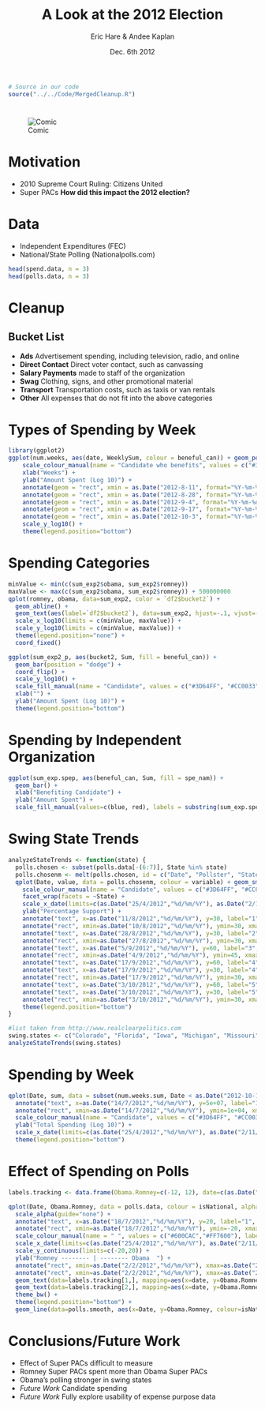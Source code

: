 % A Look at the 2012 Election
% Eric Hare & Andee Kaplan
% Dec. 6th 2012

```r
# Source in our code
source("../../Code/MergedCleanup.R")
```
#
![Comic](http://imgs.xkcd.com/comics/poll_watching.png)

# Motivation
- 2010 Supreme Court Ruling: Citizens United
- Super PACs
**How did this impact the 2012 election?**

# Data
- Independent Expenditures (FEC)
- National/State Polling (Nationalpolls.com)

```r
head(spend.data, n = 3)
head(polls.data, n = 3)
```

# Cleanup
## Bucket List
- **Ads** Advertisement spending, including television, radio, and online
- **Direct Contact** Direct voter contact, such as canvassing
- **Salary Payments** made to staff of the organization
- **Swag** Clothing, signs, and other promotional material
- **Transport** Transportation costs, such as taxis or van rentals
- **Other** All expenses that do not fit into the above categories

# Types of Spending by Week

```r
library(ggplot2)
ggplot(num.weeks, aes(date, WeeklySum, colour = beneful_can)) + geom_point() + geom_line() + facet_grid(facets=bucket2~sup_opp) + 
    scale_colour_manual(name = "Candidate who benefits", values = c("#3D64FF", "#CC0033"), labels=c("Obama","Romney" )) + 
    xlab("Weeks") + 
    ylab("Amount Spent (Log 10)") + 
    annotate(geom = "rect", xmin = as.Date("2012-8-11", format="%Y-%m-%d"), xmax = as.Date("2012-8-12", format="%Y-%m-%d"), ymin = 1, ymax = 1e+08, alpha = .2, fill = "#CC0033") + 
    annotate(geom = "rect", xmin = as.Date("2012-8-28", format="%Y-%m-%d"), xmax = as.Date("2012-8-30", format="%Y-%m-%d"), ymin = 1, ymax = 1e+08, alpha = .2, fill = "#CC0033") + 
    annotate(geom = "rect", xmin = as.Date("2012-9-4", format="%Y-%m-%d"), xmax = as.Date("2012-9-6", format="%Y-%m-%d"), ymin = 1, ymax = 1e+08, alpha = .2, fill = "#3D64FF") + 
    annotate(geom = "rect", xmin = as.Date("2012-9-17", format="%Y-%m-%d"), xmax = as.Date("2012-9-18", format="%Y-%m-%d"), ymin = 1, ymax = 1e+08, alpha = .2, fill = "grey50") + 
    annotate(geom = "rect", xmin = as.Date("2012-10-3", format="%Y-%m-%d"), xmax = as.Date("2012-10-4", format="%Y-%m-%d"), ymin = 1, ymax = 1e+08, alpha = .2, fill = "grey50") + 
    scale_y_log10() + 
    theme(legend.position="bottom")
```

# Spending Categories
```r
minValue <- min(c(sum_exp2$obama, sum_exp2$romney))
maxValue <- max(c(sum_exp2$obama, sum_exp2$romney)) + 500000000
qplot(romney, obama, data=sum_exp2, color = `df2$bucket2`) +
  geom_abline() + 
  geom_text(aes(label=`df2$bucket2`), data=sum_exp2, hjust=-.1, vjust=-.02) + 
  scale_x_log10(limits = c(minValue, maxValue)) + 
  scale_y_log10(limits = c(minValue, maxValue)) +
  theme(legend.position="none") +
  coord_fixed()

ggplot(sum_exp2_p, aes(bucket2, Sum, fill = beneful_can)) + 
  geom_bar(position = "dodge") + 
  coord_flip() + 
  scale_y_log10() + 
  scale_fill_manual(name = "Candidate", values = c("#3D64FF", "#CC0033")) + 
  xlab("") + 
  ylab("Amount Spent (Log 10)") +
  theme(legend.position="bottom")
```

# Spending by Independent Organization
```r
ggplot(sum_exp.spep, aes(beneful_can, Sum, fill = spe_nam)) + 
  geom_bar() + 
  xlab("Benefiting Candidate") + 
  ylab("Amount Spent") + 
  scale_fill_manual(values=c(blue, red), labels = substring(sum_exp.spep$spe_nam, 1, 30), name = "Super PAC")
```

# Swing State Trends
```r
analyzeStateTrends <- function(state) {
  polls.chosen <- subset(polls.data[-(6:7)], State %in% state)
  polls.chosenm <- melt(polls.chosen, id = c("Date", "Pollster", "State"))
  qplot(Date, value, data = polls.chosenm, colour = variable) + geom_smooth(method="loess") +
    scale_colour_manual(name = "Candidate", values = c("#3D64FF", "#CC0033"), labels=c("Obama","Romney" )) +
    facet_wrap(facets = ~State) +
    scale_x_date(limits=c(as.Date("25/4/2012","%d/%m/%Y"), as.Date("2/11/2012","%d/%m/%Y"))) +
    ylab("Percentage Support") +
    annotate("text", x=as.Date("11/8/2012","%d/%m/%Y"), y=30, label="1", color="#FF0000", hjust=-0.5, alpha=0.2, size=3) + 
    annotate("rect", xmin=as.Date("10/8/2012","%d/%m/%Y"), ymin=30, xmax=as.Date("11/8/2012","%d/%m/%Y"), ymax=45, fill="#FF0000", alpha=0.2) + 
    annotate("text", x=as.Date("28/8/2012","%d/%m/%Y"), y=30, label="2", color="#FF0000", hjust=-0.7, alpha=0.2, size=3) + 
    annotate("rect", xmin=as.Date("27/8/2012","%d/%m/%Y"), ymin=30, xmax=as.Date("30/8/2012","%d/%m/%Y"), ymax=45, fill="#FF0000", alpha=0.2) +
    annotate("text", x=as.Date("5/9/2012","%d/%m/%Y"), y=60, label="3", color="#330099", hjust=-0.5, alpha=0.2, size=3) + 
    annotate("rect", xmin=as.Date("4/9/2012","%d/%m/%Y"), ymin=45, xmax=as.Date("6/9/2012","%d/%m/%Y"), ymax=60, fill="#330099", alpha=0.2) +
    annotate("text", x=as.Date("17/9/2012","%d/%m/%Y"), y=60, label="4", color="grey50", hjust=-0.5, alpha=0.4, size=3) + 
    annotate("text", x=as.Date("17/9/2012","%d/%m/%Y"), y=30, label="4", color="grey50", hjust=-0.5, alpha=0.4, size=3) +
    annotate("rect", xmin=as.Date("17/9/2012","%d/%m/%Y"), ymin=30, xmax=as.Date("18/9/2012","%d/%m/%Y"), ymax=60, fill="grey50", alpha=0.4) +
    annotate("text", x=as.Date("3/10/2012","%d/%m/%Y"), y=60, label="5", color="grey50", hjust=-0.5, alpha=0.4, size=3) + 
    annotate("text", x=as.Date("3/10/2012","%d/%m/%Y"), y=30, label="5", color="grey50", hjust=-0.5, alpha=0.4, size=3) +
    annotate("rect", xmin=as.Date("3/10/2012","%d/%m/%Y"), ymin=30, xmax=as.Date("4/10/2012","%d/%m/%Y"), ymax=60, fill="grey50", alpha=0.4) +
    theme(legend.position="bottom")
}

#list taken from http://www.realclearpolitics.com
swing.states <- c("Colorado", "Florida", "Iowa", "Michigan", "Missouri", "Nevada", "New Hampshire", "North Carolina", "Ohio", "Pennsylvania", "Virginia", "Wisconsin")
analyzeStateTrends(swing.states)
```

# Spending by Week
```r
qplot(Date, sum, data = subset(num.weeks.sum, Date < as.Date("2012-10-10")), colour = beneful_can) + scale_y_log10() + geom_line() +
  annotate("text", x=as.Date("14/7/2012","%d/%m/%Y"), y=5e+07, label="1", color="#FF0000", hjust=-0.5, alpha=0.4, size=10) +
  annotate("rect", xmin=as.Date("14/7/2012","%d/%m/%Y"), ymin=1e+04, xmax=as.Date("15/7/2012","%d/%m/%Y"), ymax=5e+07, fill="#FF0000", alpha=0.4) +
  scale_colour_manual(name = "Candidate", values = c("#3D64FF", "#CC0033"), labels=c("Obama","Romney" )) +
  ylab("Total Spending (Log 10)") + 
  scale_x_date(limits=c(as.Date("25/4/2012","%d/%m/%Y"), as.Date("2/11/2012","%d/%m/%Y"))) +
  theme(legend.position="bottom")
```

# Effect of Spending on Polls
```r
labels.tracking <- data.frame(Obama.Romney=c(-12, 12), date=c(as.Date("1/8/2012","%d/%m/%Y"), as.Date("1/8/2012","%d/%m/%Y")), text=c("Romney", "Obama"), colour=c("red", "blue"))

qplot(Date, Obama.Romney, data = polls.data, colour = isNational, alpha=0.6) +
  scale_alpha(guide="none") +
  annotate("text", x=as.Date("18/7/2012","%d/%m/%Y"), y=20, label="1", color="#FF0000", hjust=-0.5, alpha=0.4, size=5) +
  annotate("rect", xmin=as.Date("18/7/2012","%d/%m/%Y"), ymin=-20, xmax=as.Date("19/7/2012","%d/%m/%Y"), ymax=20, fill="#FF0000", alpha=0.4) +
  scale_colour_manual(name = " ", values = c("#600CAC","#FF7600"), labels=c("Swing State","National" ), breaks=c(FALSE, TRUE)) + 
  scale_x_date(limits=c(as.Date("25/4/2012","%d/%m/%Y"), as.Date("2/11/2012","%d/%m/%Y"))) +
  scale_y_continuous(limits=c(-20,20)) +
  ylab("Romney -------- | -------- Obama  ") +
  annotate("rect", xmin=as.Date("2/2/2012","%d/%m/%Y"), xmax=as.Date("2/12/2012","%d/%m/%Y"), ymin=0, ymax=Inf, fill="blue", alpha=0.03) +
  annotate("rect", xmin=as.Date("2/2/2012","%d/%m/%Y"), xmax=as.Date("2/12/2012","%d/%m/%Y"), ymin=-Inf, ymax=0, fill="red", alpha=0.03) +
  geom_text(data=labels.tracking[1,], mapping=aes(x=date, y=Obama.Romney, label=text), colour=I("#FF0000"), size=5, alpha=I(0.2), shape=1) +
  geom_text(data=labels.tracking[2,], mapping=aes(x=date, y=Obama.Romney, label=text), colour=I("#330099"), size=5, alpha=I(0.2), shape=1) +
  theme_bw() +
  theme(legend.position="bottom") +
  geom_line(data=polls.smooth, aes(x=Date, y=Obama.Romney, colour=isNational), inherit.aes=FALSE)
```

# Conclusions/Future Work
- Effect of Super PACs difficult to measure
- Romney Super PACs spent more than Obama Super PACs
- Obama's polling stronger in swing states
- _Future Work_ Candidate spending
- _Future Work_ Fully explore usability of expense purpose data